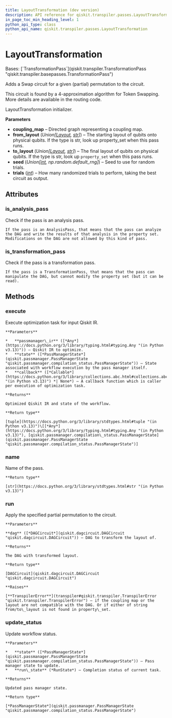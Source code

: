 ```yaml
---
title: LayoutTransformation (dev version)
description: API reference for qiskit.transpiler.passes.LayoutTransformation in the dev version of qiskit
in_page_toc_min_heading_level: 1
python_api_type: class
python_api_name: qiskit.transpiler.passes.LayoutTransformation
---
```


# LayoutTransformation

<Class id="qiskit.transpiler.passes.LayoutTransformation" isDedicatedPage={true} github="https://github.com/Qiskit/qiskit/tree/stable/2.2/qiskit/transpiler/passes/routing/layout_transformation.py#L26-L119" signature="qiskit.transpiler.passes.LayoutTransformation(*args, **kwargs)" modifiers="class">
  Bases: [`TransformationPass`](qiskit.transpiler.TransformationPass "qiskit.transpiler.basepasses.TransformationPass")

  Adds a Swap circuit for a given (partial) permutation to the circuit.

  This circuit is found by a 4-approximation algorithm for Token Swapping. More details are available in the routing code.

  LayoutTransformation initializer.

  **Parameters**

  *   **coupling\_map** – Directed graph representing a coupling map.
  *   **from\_layout** (*Union\[*[*Layout*](qiskit.transpiler.Layout "qiskit.transpiler.Layout")*,* [*str*](https://docs.python.org/3/library/stdtypes.html#str "(in Python v3.13)")*]*) – The starting layout of qubits onto physical qubits. If the type is str, look up property\_set when this pass runs.
  *   **to\_layout** (*Union\[*[*Layout*](qiskit.transpiler.Layout "qiskit.transpiler.Layout")*,* [*str*](https://docs.python.org/3/library/stdtypes.html#str "(in Python v3.13)")*]*) – The final layout of qubits on physical qubits. If the type is str, look up `property_set` when this pass runs.
  *   **seed** (*Union\[*[*int*](https://docs.python.org/3/library/functions.html#int "(in Python v3.13)")*, np.random.default\_rng]*) – Seed to use for random trials.
  *   **trials** ([*int*](https://docs.python.org/3/library/functions.html#int "(in Python v3.13)")) – How many randomized trials to perform, taking the best circuit as output.

  ## Attributes

  ### is\_analysis\_pass

  <Attribute id="qiskit.transpiler.passes.LayoutTransformation.is_analysis_pass">
    Check if the pass is an analysis pass.

    If the pass is an AnalysisPass, that means that the pass can analyze the DAG and write the results of that analysis in the property set. Modifications on the DAG are not allowed by this kind of pass.
  </Attribute>

  ### is\_transformation\_pass

  <Attribute id="qiskit.transpiler.passes.LayoutTransformation.is_transformation_pass">
    Check if the pass is a transformation pass.

    If the pass is a TransformationPass, that means that the pass can manipulate the DAG, but cannot modify the property set (but it can be read).
  </Attribute>

  ## Methods

  ### execute

  <Function id="qiskit.transpiler.passes.LayoutTransformation.execute" github="https://github.com/Qiskit/qiskit/tree/stable/2.2/qiskit/transpiler/basepasses.py#L161-L180" signature="execute(passmanager_ir, state, callback=None)">
    Execute optimization task for input Qiskit IR.

    **Parameters**

    *   **passmanager\_ir** ([*Any*](https://docs.python.org/3/library/typing.html#typing.Any "(in Python v3.13)")) – Qiskit IR to optimize.
    *   **state** ([*PassManagerState*](qiskit.passmanager.PassManagerState "qiskit.passmanager.compilation_status.PassManagerState")) – State associated with workflow execution by the pass manager itself.
    *   **callback** ([*Callable*](https://docs.python.org/3/library/collections.abc.html#collections.abc.Callable "(in Python v3.13)") *| None*) – A callback function which is caller per execution of optimization task.

    **Returns**

    Optimized Qiskit IR and state of the workflow.

    **Return type**

    [tuple](https://docs.python.org/3/library/stdtypes.html#tuple "(in Python v3.13)")\[[*Any*](https://docs.python.org/3/library/typing.html#typing.Any "(in Python v3.13)"), [qiskit.passmanager.compilation\_status.PassManagerState](qiskit.passmanager.PassManagerState "qiskit.passmanager.compilation_status.PassManagerState")]
  </Function>

  ### name

  <Function id="qiskit.transpiler.passes.LayoutTransformation.name" github="https://github.com/Qiskit/qiskit/tree/stable/2.2/qiskit/passmanager/base_tasks.py#L68-L70" signature="name()">
    Name of the pass.

    **Return type**

    [str](https://docs.python.org/3/library/stdtypes.html#str "(in Python v3.13)")
  </Function>

  ### run

  <Function id="qiskit.transpiler.passes.LayoutTransformation.run" github="https://github.com/Qiskit/qiskit/tree/stable/2.2/qiskit/transpiler/passes/routing/layout_transformation.py#L76-L119" signature="run(dag)">
    Apply the specified partial permutation to the circuit.

    **Parameters**

    **dag** ([*DAGCircuit*](qiskit.dagcircuit.DAGCircuit "qiskit.dagcircuit.DAGCircuit")) – DAG to transform the layout of.

    **Returns**

    The DAG with transformed layout.

    **Return type**

    [DAGCircuit](qiskit.dagcircuit.DAGCircuit "qiskit.dagcircuit.DAGCircuit")

    **Raises**

    [**TranspilerError**](transpiler#qiskit.transpiler.TranspilerError "qiskit.transpiler.TranspilerError") – if the coupling map or the layout are not compatible with the DAG. Or if either of string from/to\_layout is not found in property\_set.
  </Function>

  ### update\_status

  <Function id="qiskit.transpiler.passes.LayoutTransformation.update_status" github="https://github.com/Qiskit/qiskit/tree/stable/2.2/qiskit/transpiler/basepasses.py#L182-L190" signature="update_status(state, run_state)">
    Update workflow status.

    **Parameters**

    *   **state** ([*PassManagerState*](qiskit.passmanager.PassManagerState "qiskit.passmanager.compilation_status.PassManagerState")) – Pass manager state to update.
    *   **run\_state** (*RunState*) – Completion status of current task.

    **Returns**

    Updated pass manager state.

    **Return type**

    [*PassManagerState*](qiskit.passmanager.PassManagerState "qiskit.passmanager.compilation_status.PassManagerState")
  </Function>
</Class>

